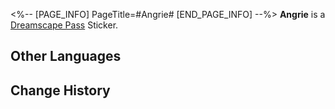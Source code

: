 <%-- [PAGE_INFO]
PageTitle=#Angrie#
[END_PAGE_INFO] --%>
{{Stub|Location information}}
{{Item Infobox
|id          = 223253
|image       = Dreamscape Pass Sticker Angrie.png
|type        = Dreamscape Pass Sticker
|type2       = Talking Clock Stickers
|invCategory = 
|rarity      = 4
|effect      = Digital stickers that can be used to decorate the pages of the Dreamtour Handbook. They come in many different styles.
|description = 
|source1     = [[Obtain three "Angry" Gears]]
}}
{{Description|At five o'clock. Indomitable rage.}}
'''Angrie''' is a [[Dreamscape Pass]] Sticker.

==Other Languages==
{{Other Languages
|en   = Angrie
|zhs  = 愤怒小子
|zht  = 憤怒小子
|ja   = アングリーボーイ
|ko   = 분노한 소년
|es   = Enfadón
|fr   = Aigrouille
|ru   = Злюка
|th   = เจ้าหนูขี้โมโห
|vi   = Cậu Bé Phẫn Nộ
|de   = Wüti
|id   = Clockie Marah
|pt   = Brabo
}}

==Change History==
{{Change History|2.0}}